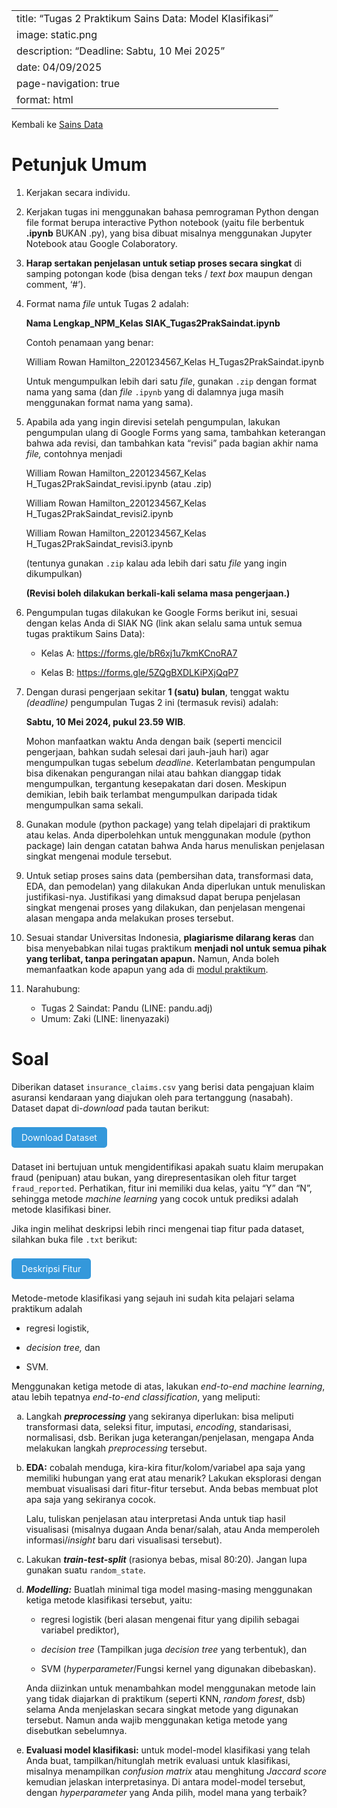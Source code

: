 ﻿---
title: "Tugas 2 Praktikum Sains Data: Model Klasifikasi"
image: static\svm.png
description: "Deadline: Sabtu, 10 Mei 2025"
date: 04/09/2025
page-navigation: true
format: html
---
<style>
.btn {
  background-color: #3498db;
  color: white;
  padding: 0.5rem 1rem;
  border-radius: 5px;
  text-decoration: none;
  display: inline-block;
  margin: 0.5rem 0;
}
</style>

Kembali ke [Sains Data](./saindat2025genap.qmd)

# Petunjuk Umum

1. Kerjakan secara individu.

2. Kerjakan tugas ini menggunakan bahasa pemrograman Python dengan file format berupa interactive Python notebook (yaitu file berbentuk **.ipynb** BUKAN .py), yang bisa dibuat misalnya menggunakan Jupyter Notebook atau Google Colaboratory.

3. **Harap sertakan penjelasan untuk setiap proses secara singkat** di samping potongan kode (bisa dengan teks / *text box* maupun dengan comment, ‘#').

4. Format nama *file* untuk Tugas 2 adalah:

    **Nama Lengkap_NPM_Kelas SIAK_Tugas2PrakSaindat.ipynb**

    Contoh penamaan yang benar:

    William Rowan Hamilton_2201234567_Kelas H_Tugas2PrakSaindat.ipynb

    Untuk mengumpulkan lebih dari satu *file*, gunakan `.zip` dengan format nama yang sama (dan *file* `.ipynb` yang di dalamnya juga masih menggunakan format nama yang sama).

5. Apabila ada yang ingin direvisi setelah pengumpulan, lakukan pengumpulan ulang di Google Forms yang sama, tambahkan keterangan bahwa ada revisi, dan tambahkan kata “revisi” pada bagian akhir nama *file,* contohnya menjadi

    William Rowan Hamilton_2201234567_Kelas H_Tugas2PrakSaindat_revisi.ipynb (atau .zip)

    William Rowan Hamilton_2201234567_Kelas H_Tugas2PrakSaindat_revisi2.ipynb

    William Rowan Hamilton_2201234567_Kelas H_Tugas2PrakSaindat_revisi3.ipynb

    (tentunya gunakan `.zip` kalau ada lebih dari satu *file* yang ingin dikumpulkan)

    **(Revisi boleh dilakukan berkali-kali selama masa pengerjaan.)**

6. Pengumpulan tugas dilakukan ke Google Forms berikut ini, sesuai dengan kelas Anda di SIAK NG (link akan selalu sama untuk semua tugas praktikum Sains Data):

    - Kelas A: <https://forms.gle/bR6xj1u7kmKCnoRA7>

    - Kelas B: <https://forms.gle/5ZQgBXDLKiPXjQqP7>

7. Dengan durasi pengerjaan sekitar **1 (satu) bulan**, tenggat waktu *(deadline)* pengumpulan Tugas 2 ini (termasuk revisi) adalah:

    **Sabtu, 10 Mei 2024, pukul 23.59 WIB**.

    Mohon manfaatkan waktu Anda dengan baik (seperti mencicil pengerjaan, bahkan sudah selesai dari jauh-jauh hari) agar mengumpulkan tugas sebelum *deadline*. Keterlambatan pengumpulan bisa dikenakan pengurangan nilai atau bahkan dianggap tidak mengumpulkan, tergantung kesepakatan dari dosen. Meskipun demikian, lebih baik terlambat mengumpulkan daripada tidak mengumpulkan sama sekali.

8. Gunakan module (python package) yang telah dipelajari di praktikum atau kelas. Anda diperbolehkan untuk menggunakan module (python package) lain dengan catatan bahwa Anda harus menuliskan penjelasan singkat mengenai module tersebut.

9. Untuk setiap proses sains data (pembersihan data, transformasi data, EDA, dan pemodelan) yang dilakukan Anda diperlukan untuk menuliskan justifikasi-nya. Justifikasi yang dimaksud dapat berupa penjelasan singkat mengenai proses yang dilakukan, dan penjelasan mengenai alasan mengapa anda melakukan proses tersebut.

10. Sesuai standar Universitas Indonesia, **plagiarisme dilarang keras** dan bisa menyebabkan nilai tugas praktikum **menjadi nol untuk semua pihak yang terlibat, tanpa peringatan apapun.** Namun, Anda boleh memanfaatkan kode apapun yang ada di [modul praktikum](./saindat2025genap.qmd).

11. Narahubung:

    - Tugas 2 Saindat: Pandu (LINE: pandu.adj)
    - Umum: Zaki (LINE: linenyazaki)

# Soal

Diberikan dataset `insurance_claims.csv` yang berisi data pengajuan klaim asuransi kendaraan yang diajukan oleh para tertanggung (nasabah). Dataset dapat di-*download* pada tautan berikut:

<a href="./insurance_claims.csv" class="btn">Download Dataset</a>

Dataset ini bertujuan untuk mengidentifikasi apakah suatu klaim merupakan fraud (penipuan) atau bukan, yang direpresentasikan oleh fitur target `fraud_reported`. Perhatikan, fitur ini memiliki dua kelas, yaitu "Y" dan "N", sehingga metode *machine learning* yang cocok untuk prediksi adalah metode klasifikasi biner. 

Jika ingin melihat deskripsi lebih rinci mengenai tiap fitur pada dataset, silahkan buka file `.txt` berikut:

<a href="./insurance_claims_data_description.qmd" class="btn">Deskripsi Fitur</a>

Metode-metode klasifikasi yang sejauh ini sudah kita pelajari selama praktikum adalah

- regresi logistik,

- *decision tree,* dan 

- SVM.

Menggunakan ketiga metode di atas, lakukan *end-to-end machine learning*, atau lebih tepatnya *end-to-end classification*, yang meliputi:

a. Langkah ***preprocessing*** yang sekiranya diperlukan: bisa meliputi transformasi data, seleksi fitur, imputasi, *encoding*, standarisasi, normalisasi, dsb. Berikan juga keterangan/penjelasan, mengapa Anda melakukan langkah *preprocessing* tersebut.

b. **EDA:** cobalah menduga, kira-kira fitur/kolom/variabel apa saja yang memiliki hubungan yang erat atau menarik? Lakukan eksplorasi dengan membuat visualisasi dari fitur-fitur tersebut. Anda bebas membuat plot apa saja yang sekiranya cocok.

    Lalu, tuliskan penjelasan atau interpretasi Anda untuk tiap hasil visualisasi (misalnya dugaan Anda benar/salah, atau Anda memperoleh informasi/*insight* baru dari visualisasi tersebut). 

c. Lakukan ***train-test-split*** (rasionya bebas, misal 80:20). Jangan lupa gunakan suatu `random_state`.

d. ***Modelling:*** Buatlah minimal tiga model masing-masing menggunakan ketiga metode klasifikasi tersebut, yaitu:
    - regresi logistik (beri alasan mengenai fitur yang dipilih sebagai variabel prediktor),

    - *decision tree* (Tampilkan juga *decision tree* yang terbentuk), dan 

    - SVM (*hyperparameter*/Fungsi kernel yang digunakan dibebaskan).

    Anda diizinkan untuk menambahkan model menggunakan metode lain yang tidak diajarkan di praktikum (seperti KNN, *random forest*, dsb) selama Anda menjelaskan secara singkat metode yang digunakan tersebut. Namun anda wajib menggunakan ketiga metode yang disebutkan sebelumnya. 

e. **Evaluasi model klasifikasi:** untuk model-model klasifikasi yang telah Anda buat, tampilkan/hitunglah metrik evaluasi untuk klasifikasi, misalnya menampilkan *confusion matrix* atau menghitung *Jaccard score* kemudian jelaskan interpretasinya. Di antara model-model tersebut, dengan *hyperparameter* yang Anda pilih, model mana yang terbaik?

